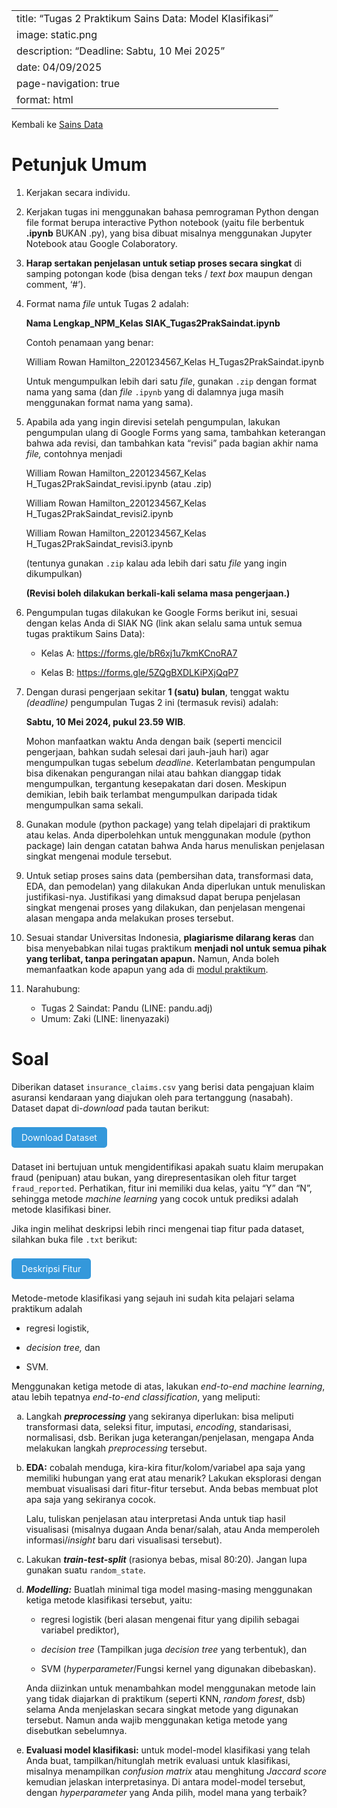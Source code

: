 ﻿---
title: "Tugas 2 Praktikum Sains Data: Model Klasifikasi"
image: static\svm.png
description: "Deadline: Sabtu, 10 Mei 2025"
date: 04/09/2025
page-navigation: true
format: html
---
<style>
.btn {
  background-color: #3498db;
  color: white;
  padding: 0.5rem 1rem;
  border-radius: 5px;
  text-decoration: none;
  display: inline-block;
  margin: 0.5rem 0;
}
</style>

Kembali ke [Sains Data](./saindat2025genap.qmd)

# Petunjuk Umum

1. Kerjakan secara individu.

2. Kerjakan tugas ini menggunakan bahasa pemrograman Python dengan file format berupa interactive Python notebook (yaitu file berbentuk **.ipynb** BUKAN .py), yang bisa dibuat misalnya menggunakan Jupyter Notebook atau Google Colaboratory.

3. **Harap sertakan penjelasan untuk setiap proses secara singkat** di samping potongan kode (bisa dengan teks / *text box* maupun dengan comment, ‘#').

4. Format nama *file* untuk Tugas 2 adalah:

    **Nama Lengkap_NPM_Kelas SIAK_Tugas2PrakSaindat.ipynb**

    Contoh penamaan yang benar:

    William Rowan Hamilton_2201234567_Kelas H_Tugas2PrakSaindat.ipynb

    Untuk mengumpulkan lebih dari satu *file*, gunakan `.zip` dengan format nama yang sama (dan *file* `.ipynb` yang di dalamnya juga masih menggunakan format nama yang sama).

5. Apabila ada yang ingin direvisi setelah pengumpulan, lakukan pengumpulan ulang di Google Forms yang sama, tambahkan keterangan bahwa ada revisi, dan tambahkan kata “revisi” pada bagian akhir nama *file,* contohnya menjadi

    William Rowan Hamilton_2201234567_Kelas H_Tugas2PrakSaindat_revisi.ipynb (atau .zip)

    William Rowan Hamilton_2201234567_Kelas H_Tugas2PrakSaindat_revisi2.ipynb

    William Rowan Hamilton_2201234567_Kelas H_Tugas2PrakSaindat_revisi3.ipynb

    (tentunya gunakan `.zip` kalau ada lebih dari satu *file* yang ingin dikumpulkan)

    **(Revisi boleh dilakukan berkali-kali selama masa pengerjaan.)**

6. Pengumpulan tugas dilakukan ke Google Forms berikut ini, sesuai dengan kelas Anda di SIAK NG (link akan selalu sama untuk semua tugas praktikum Sains Data):

    - Kelas A: <https://forms.gle/bR6xj1u7kmKCnoRA7>

    - Kelas B: <https://forms.gle/5ZQgBXDLKiPXjQqP7>

7. Dengan durasi pengerjaan sekitar **1 (satu) bulan**, tenggat waktu *(deadline)* pengumpulan Tugas 2 ini (termasuk revisi) adalah:

    **Sabtu, 10 Mei 2024, pukul 23.59 WIB**.

    Mohon manfaatkan waktu Anda dengan baik (seperti mencicil pengerjaan, bahkan sudah selesai dari jauh-jauh hari) agar mengumpulkan tugas sebelum *deadline*. Keterlambatan pengumpulan bisa dikenakan pengurangan nilai atau bahkan dianggap tidak mengumpulkan, tergantung kesepakatan dari dosen. Meskipun demikian, lebih baik terlambat mengumpulkan daripada tidak mengumpulkan sama sekali.

8. Gunakan module (python package) yang telah dipelajari di praktikum atau kelas. Anda diperbolehkan untuk menggunakan module (python package) lain dengan catatan bahwa Anda harus menuliskan penjelasan singkat mengenai module tersebut.

9. Untuk setiap proses sains data (pembersihan data, transformasi data, EDA, dan pemodelan) yang dilakukan Anda diperlukan untuk menuliskan justifikasi-nya. Justifikasi yang dimaksud dapat berupa penjelasan singkat mengenai proses yang dilakukan, dan penjelasan mengenai alasan mengapa anda melakukan proses tersebut.

10. Sesuai standar Universitas Indonesia, **plagiarisme dilarang keras** dan bisa menyebabkan nilai tugas praktikum **menjadi nol untuk semua pihak yang terlibat, tanpa peringatan apapun.** Namun, Anda boleh memanfaatkan kode apapun yang ada di [modul praktikum](./saindat2025genap.qmd).

11. Narahubung:

    - Tugas 2 Saindat: Pandu (LINE: pandu.adj)
    - Umum: Zaki (LINE: linenyazaki)

# Soal

Diberikan dataset `insurance_claims.csv` yang berisi data pengajuan klaim asuransi kendaraan yang diajukan oleh para tertanggung (nasabah). Dataset dapat di-*download* pada tautan berikut:

<a href="./insurance_claims.csv" class="btn">Download Dataset</a>

Dataset ini bertujuan untuk mengidentifikasi apakah suatu klaim merupakan fraud (penipuan) atau bukan, yang direpresentasikan oleh fitur target `fraud_reported`. Perhatikan, fitur ini memiliki dua kelas, yaitu "Y" dan "N", sehingga metode *machine learning* yang cocok untuk prediksi adalah metode klasifikasi biner. 

Jika ingin melihat deskripsi lebih rinci mengenai tiap fitur pada dataset, silahkan buka file `.txt` berikut:

<a href="./insurance_claims_data_description.qmd" class="btn">Deskripsi Fitur</a>

Metode-metode klasifikasi yang sejauh ini sudah kita pelajari selama praktikum adalah

- regresi logistik,

- *decision tree,* dan 

- SVM.

Menggunakan ketiga metode di atas, lakukan *end-to-end machine learning*, atau lebih tepatnya *end-to-end classification*, yang meliputi:

a. Langkah ***preprocessing*** yang sekiranya diperlukan: bisa meliputi transformasi data, seleksi fitur, imputasi, *encoding*, standarisasi, normalisasi, dsb. Berikan juga keterangan/penjelasan, mengapa Anda melakukan langkah *preprocessing* tersebut.

b. **EDA:** cobalah menduga, kira-kira fitur/kolom/variabel apa saja yang memiliki hubungan yang erat atau menarik? Lakukan eksplorasi dengan membuat visualisasi dari fitur-fitur tersebut. Anda bebas membuat plot apa saja yang sekiranya cocok.

    Lalu, tuliskan penjelasan atau interpretasi Anda untuk tiap hasil visualisasi (misalnya dugaan Anda benar/salah, atau Anda memperoleh informasi/*insight* baru dari visualisasi tersebut). 

c. Lakukan ***train-test-split*** (rasionya bebas, misal 80:20). Jangan lupa gunakan suatu `random_state`.

d. ***Modelling:*** Buatlah minimal tiga model masing-masing menggunakan ketiga metode klasifikasi tersebut, yaitu:
    - regresi logistik (beri alasan mengenai fitur yang dipilih sebagai variabel prediktor),

    - *decision tree* (Tampilkan juga *decision tree* yang terbentuk), dan 

    - SVM (*hyperparameter*/Fungsi kernel yang digunakan dibebaskan).

    Anda diizinkan untuk menambahkan model menggunakan metode lain yang tidak diajarkan di praktikum (seperti KNN, *random forest*, dsb) selama Anda menjelaskan secara singkat metode yang digunakan tersebut. Namun anda wajib menggunakan ketiga metode yang disebutkan sebelumnya. 

e. **Evaluasi model klasifikasi:** untuk model-model klasifikasi yang telah Anda buat, tampilkan/hitunglah metrik evaluasi untuk klasifikasi, misalnya menampilkan *confusion matrix* atau menghitung *Jaccard score* kemudian jelaskan interpretasinya. Di antara model-model tersebut, dengan *hyperparameter* yang Anda pilih, model mana yang terbaik?

